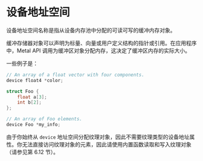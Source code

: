 # 设备地址空间

<ToBePolishedAfterTranslation />

<OrigninalPDF title="4.1 device Address Space" />

设备地址空间名称是指从设备内存池中分配的可读可写的缓冲内存对象。

缓冲存储器对象可以声明为标量、向量或用户定义结构的指针或引用。在应用程序中，Metal API 调用为缓冲区对象分配内存，这决定了缓冲区内存的实际大小。

一些例子是：

```cpp
// An array of a float vector with four components.
device float4 *color;

struct Foo {
    float a[3];
    int b[2];
};

// An array of Foo elements.
device Foo *my_info;
```

由于你始终从 `device` 地址空间分配纹理对象，因此不需要纹理类型的设备地址属性。你无法直接访问纹理对象的元素，因此请使用内置函数读取和写入纹理对象（请参见第 6.12 节）。
